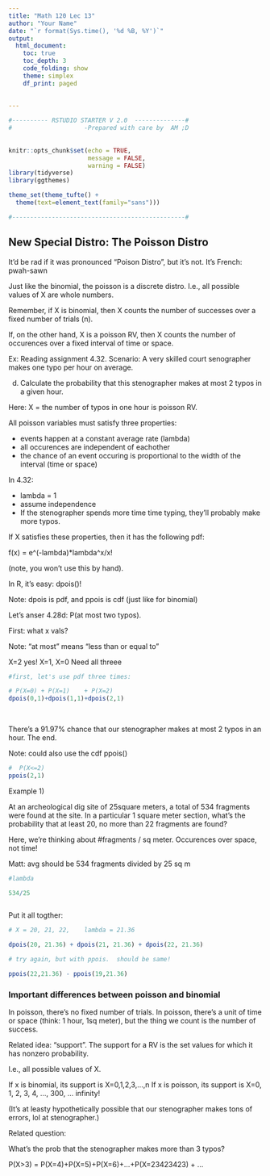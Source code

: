 ```yaml
---
title: "Math 120 Lec 13"
author: "Your Name"
date: "`r format(Sys.time(), '%d %B, %Y')`"
output: 
  html_document:
    toc: true
    toc_depth: 3
    code_folding: show
    theme: simplex
    df_print: paged
  
  
---
```


```r

#---------- RSTUDIO STARTER V 2.0  --------------#
#                    -Prepared with care by  AM ;D
                
                                                                          
knitr::opts_chunk$set(echo = TRUE, 
                      message = FALSE, 
                      warning = FALSE)      
library(tidyverse)                
library(ggthemes)                    

theme_set(theme_tufte() +                                     
  theme(text=element_text(family="sans")))  

#------------------------------------------------#
```



## New Special Distro: The **Poisson Distro**

It’d be rad if it was pronounced “Poison Distro”, but it’s not. It’s French: pwah-sawn


Just like the binomial, the poisson is a discrete distro.  I.e., all possible values of X are whole numbers.

Remember, if X is binomial, then X counts the number of successes over a fixed number of trials (n).

If, on the other hand, X is a poisson RV, then X counts the number of occurences over a fixed interval of time or space.

Ex:  Reading assignment 4.32.  Scenario:  A very skilled court senographer makes one typo per hour on average.

d) Calculate the probability that this stenographer makes at most 2 typos in a given hour.

Here:  X = the number of typos in one hour is poisson RV.  

All poisson variables must satisfy three properties:

- events happen at a constant average rate (lambda)
- all occurences are independent of eachother
- the chance of an event occuring is proportional to the width of the interval (time or space)

In 4.32:

- lambda = 1
- assume independence
- If the stenographer spends more time time typing, they'll probably make more typos.

If X satisfies these properties, then it has the following pdf:

f(x) = e^(-lambda)*lambda^x/x!

(note, you won't use this by hand).

In R, it's easy:  dpois()!  


Note:  dpois is pdf, and ppois is cdf (just like for binomial)

Let's anser 4.28d:  P(at most two typos).  

First:  what x vals?

Note: "at most" means "less than or equal to"

X=2 yes! X=1, X=0  Need all threee

```r
#first, let's use pdf three times:

# P(X=0) + P(X=1)    + P(X=2)
dpois(0,1)+dpois(1,1)+dpois(2,1)
  
  


```

There's a 91.97% chance that our stenographer makes at most 2 typos in an hour.  The end.   

Note:  could also use the cdf ppois()

```r
#  P(X<=2)
ppois(2,1)


```

Example 1)

At an archeological dig site of 25square meters, a total of 534 fragments were found at the site.  In a particular 1 square meter section, what's the probability that at least 20, no more than 22 fragments are found?

Here, we're thinking about #fragments / sq meter.  Occurences over space, not time!

Matt:  avg should be 534 fragments divided by 25 sq m

```r
#lambda

534/25



```


Put it all togther:  

```r
# X = 20, 21, 22,    lambda = 21.36

dpois(20, 21.36) + dpois(21, 21.36) + dpois(22, 21.36)

# try again, but with ppois.  should be same!

ppois(22,21.36) - ppois(19,21.36)

```

### Important differences between poisson and binomial

In poisson, there's no fixed number of trials.  In poisson, there's a unit of time or space  (think:  1 hour, 1sq meter), but the thing we count is the number of success.

Related idea:  "support".  The support for a RV is the set values for which it has nonzero probability.

I.e., all possible values of X.

If x is binomial, its support is X=0,1,2,3,...,n
If x is poisson, its support is X=0, 1, 2, 3, 4, ..., 300, ... infinity!

(It's at leasty hypothetically possible that our stenographer makes tons of errors, lol at stenographer.)

Related question:

What's the prob that the stenographer makes more than 3 typos?


P(X>3) = P(X=4)+P(X=5)+P(X=6)+...+P(X=23423423) + ...





















